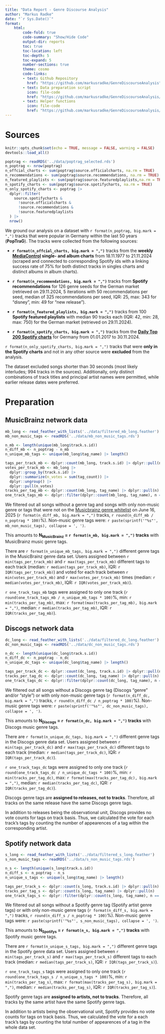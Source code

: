 ```yaml
---
title: "Data Report - Genre Discourse Analysis"
author: "Markus Radke"
date: "`r Sys.Date()`"
format: 
    html: 
        code-fold: true
        code-summary: "Show/Hide Code"
        output-dir: reports
        toc: true
        toc-location: left
        toc-depth: 5
        toc-expand: 5
        number-sections: true
        theme: cosmo
        code-links:
        - text: Github Repository
          href: "https://github.com/markusradke/GenreDiscourseAnalysis"
        - text: Data preparation script
          icon: file-code
          href: "https://github.com/markusradke/GenreDiscourseAnalysis/blob/main/data-raw/import_and_prepare.R"
        - text: Helper functions
          icon: file-code
          href: "https://github.com/markusradke/GenreDiscourseAnalysis/blob/main/R/prepare_data.R"
---
```

# Sources
```r
knitr::opts_chunk$set(echo = TRUE, message = FALSE, warning = FALSE)
devtools::load_all()
```	

```r
poptrag <- readRDS('../data/poptrag_selected.rds')
n_poptrag <- nrow(poptrag)
n_offcial_charts <- sum(poptrag$source.officialcharts, na.rm = TRUE)
n_recommendations <- sum(poptrag$source.recommendations, na.rm = TRUE)
n_featured_playlists <- sum(poptrag$source.featuredplaylists,na.rm = TRUE)
n_spotify_charts <- sum(poptrag$source.spotifycharts, na.rm = TRUE)
n_only_spotify_charts <- poptrag |>
  dplyr::filter(
    source.spotifycharts &
      !source.officialcharts &
      !source.recommendations &
      !source.featuredplaylists
  ) |>
  nrow()
```

We ground our analysis on a dataset with `r format(n_poptrag, big.mark = ",")` tracks that were popular in Germany within the last 50 years (**PopTraG**).  The tracks were collected from the following sources:

-   **`r format(n_offcial_charts, big.mark = ",")`** tracks from the **weekly [MediaControl](https://www.offiziellecharts.de/) single- and album charts** from 18.11.1977 to 21.11.2024 (scraped and connected to corresponding Spotify ids with a linking success rate of 75% for both distinct tracks in singles charts and distinct albums in album charts).

-   **`r format(n_recommendations, big.mark = ",")`** tracks from **Spotify recommendations** for 126 genre seeds for the German market (retrieved on 29.11.2024, 5 iterations with 50 recommendations per seed, median of 325 recommendations per seed, IQR: 25, max: 343 for "disney", min: 49 for "new release").

-   **`r format(n_featured_playlists, big.mark = ",")`** tracks from 100 **Spotify featured playlists** with median 90 tracks each (IQR: 42, min: 28, max: 750) for the German market (retrieved on 29.11.2024).

- **`r format(n_spotify_charts, big.mark = ",")`** tracks from the **[Daily Top 200 Spotify charts](https://spotifycharts.com/regional/de/weekly/latest)** for Germany from 01.01.2017 to 30.11.2024.

`r format(n_only_spotify_charts, big.mark = ",")` tracks that were **only in the Spotify charts** and not in any other source were **excluded** from the analysis.

:::{.callout-note}
The dataset excluded songs shorter than 30 seconds (most likely interludes; 994 tracks in the sources). Additionally, only distinct combinations of track titles and principal artist names were permitted, while earlier release dates were preferred.
:::

# Preparation
## MusicBrainz network data

```r
mb_long <- read_feather_with_lists('../data/filtered_mb_long.feather')
mb_non_music_tags <- readRDS('../data/mb_non_music_tags.rds')

n_mb <- length(unique(mb_long$track.s.id))
n_diff_mb <- n_poptrag - n_mb
n_unique_mb_tags <- unique(mb_long$tag_name) |> length()

tags_per_track_mb <- dplyr::count(mb_long, track.s.id) |> dplyr::pull(n)
votes_per_track_mb <- mb_long |> 
  dplyr::group_by(track.s.id) |> 
  dplyr::summarize(n_votes = sum(tag_count)) |> 
  dplyr::ungroup() |> 
  dplyr::pull(n_votes)
tracks_per_tag_mb <- dplyr::count(mb_long, tag_name) |> dplyr::pull(n)
one_track_tags_mb <- dplyr::filter(dplyr::count(mb_long, tag_name), n == 1) |> nrow()
```

We filtered out all songs without a genre tag and songs with only non-music genre or tags that were not on the [Musicbrainz genre whitelist](https://musicbrainz.org/genres) on June 16, 2025 (`r format(n_diff_mb, big.mark = ",")` tracks, `r round(n_diff_mb / n_poptrag * 100)`%). Non-music genre tags were: `r paste(sprintf('"%s"', mb_non_music_tags), collapse = ', ')`.

This amounts to **N~MusicBrainz~ = `r format(n_mb, big.mark = ",")` tracks** with MusicBrainz music genre tags.

There are `r format(n_unique_mb_tags, big.mark = ",")` different genre tags in the MusicBrainz genre data set. Users assigned between `r min(tags_per_track_mb)` and `r max(tags_per_track_mb)` different tags to each track (median: `r median(tags_per_track_mb)`, IQR: `r IQR(tags_per_track_mb)`) and voted for each track between `r min(votes_per_track_mb)` and `r max(votes_per_track_mb)` times (median: `r median(votes_per_track_mb)`, IQR: `r IQR(votes_per_track_mb)`).

`r one_track_tags_mb` tags were assigned to only one track (`r round(one_track_tags_mb / n_unique_mb_tags * 100)`%, min: `r min(tracks_per_tag_mb)`, max: `r format(max(tracks_per_tag_mb), big.mark = ",")`, median: `r median(tracks_per_tag_mb)`, IQR: `r IQR(tracks_per_tag_mb)`).

## Discogs network data

```r
dc_long <- read_feather_with_lists('../data/filtered_dc_long.feather')
dc_non_music_tags <- readRDS('../data/dc_non_music_tags.rds')

n_dc <- length(unique(dc_long$track.s.id))
n_diff_dc <- n_poptrag - n_dc
n_unique_dc_tags <- unique(dc_long$tag_name) |> length()

tags_per_track_dc <- dplyr::count(dc_long, track.s.id) |> dplyr::pull(n)
tracks_per_tag_dc <- dplyr::count(dc_long, tag_name) |> dplyr::pull(n)
one_track_tags_dc <- dplyr::filter(dplyr::count(dc_long, tag_name), n == 1) |> nrow()
```

We filtered out all songs without a Discogs genre tag (Discogs "genre" and/or "style") or with only non-music genre tags (`r format(n_diff_dc, big.mark = ",")` tracks, `r round(n_diff_dc / n_poptrag * 100)`%). Non-music genre tags were: `r paste(sprintf('"%s"', dc_non_music_tags), collapse = ', ')`.

This amounts to **N~Discogs~ = `r format(n_dc, big.mark = ",")` tracks** with Discogs music genre tags.

There are `r format(n_unique_dc_tags, big.mark = ",")` different genre tags in the Discogs genre data set. Users assigned between `r min(tags_per_track_dc)` and `r max(tags_per_track_dc)` different tags to each track (median: `r median(tags_per_track_dc)`, IQR: `r IQR(tags_per_track_dc)`).

`r one_track_tags_dc` tags were assigned to only one track (`r round(one_track_tags_dc / n_unique_dc_tags * 100)`%, min: `r min(tracks_per_tag_dc)`, max: `r format(max(tracks_per_tag_dc), big.mark = ",")`, median: `r median(tracks_per_tag_dc)`, IQR: `r IQR(tracks_per_tag_dc)`).

:::{.callout-important}
Discogs genre tags are **assigned to releases, not to tracks**. Therefore, all tracks on the same release have the same Discogs genre tags.
:::
:::{.callout-note}
In addition to releases being the observational unit, Discogs provides no vote counts for tags on track basis. Thus, we calculated the vote for each track's tags by counting the number of appearences of a tag within the corresponding artist.
:::


## Spotify network data

```r
s_long <- read_feather_with_lists('../data/filtered_s_long.feather')
s_non_music_tags <- readRDS('../data/s_non_music_tags.rds')

n_s <- length(unique(s_long$track.s.id))
n_diff_s <- n_poptrag - n_s
n_unique_s_tags <- unique(s_long$tag_name) |> length()

tags_per_track_s <- dplyr::count(s_long, track.s.id) |> dplyr::pull(n)
tracks_per_tag_s <- dplyr::count(s_long, tag_name) |> dplyr::pull(n)
one_track_tags_s <- dplyr::filter(dplyr::count(s_long, tag_name), n == 1) |> nrow()
```

We filtered out all songs without a Spotify genre tag (Spotify artist genre tags) or with only non-music genre tags (`r format(n_diff_s, big.mark = ",")` tracks, `r round(n_diff_s / n_poptrag * 100)`%). Non-music genre tags were: `r paste(sprintf('"%s"', s_non_music_tags), collapse = ', ')`.

This amounts to **N~Spotifys~ = `r format(n_s, big.mark = ",")` tracks** with Spotify music genre tags.

There are `r format(n_unique_s_tags, big.mark = ",")` different genre tags in the Spotify genre data set. Users assigned between `r min(tags_per_track_s)` and `r max(tags_per_track_s)` different tags to each track (median: `r median(tags_per_track_s)`, IQR: `r IQR(tags_per_track_s)`).

`r one_track_tags_s` tags were assigned to only one track (`r round(one_track_tags_s / n_unique_s_tags * 100)`%, min: `r min(tracks_per_tag_s)`, max: `r format(max(tracks_per_tag_s), big.mark = ",")`, median: `r median(tracks_per_tag_s)`, IQR: `r IQR(tracks_per_tag_s)`).

:::{.callout-important}
Spotify genre tags are **assigned to artists, not to tracks**. Therefore, all tracks by the same artist have the same Spotify genre tags.
::::
:::{.callout-note}
In addition to artists being the observational unit, Spotify provides no vote counts for tags on track basis. Thus, we calculated the vote for a each track's tags by counting the total number of appearences of a tag in the whole data set.
:::